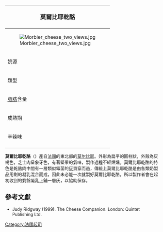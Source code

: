 {{noteTA
|G1=Food
}}
{| class="infobox bordered" style="align: right; width: 20em; font-size: 90%; text-align: left; float: right;" cellpadding="3"
|-
! colspan=2 bgcolor="#FFCCAA" style="font-size: 120%; text-align: center;" |'''莫爾比耶乾酪'''
|-----
|colspan=2|[[File:Morbier_cheese_two_views.jpg|center]]
|-----
| 奶源|| [[牛奶|牛奶]]
|-----
| 類型 ||半硬質
|-----
| [[脂肪|脂肪]]含量 || 45%
|-----
| 成熟期 || 2-3個月
|-----
| 辛辣味 ||溫和
|-
|}

'''莫爾比耶乾酪'''（{{lang-fr|Morbier}}）產自[[法國|法國]]的東北部的[[莫尔比耶|莫尔比耶]]。外形為扁平的圓柱狀，外殼為灰褐色，芝士肉呈象牙色，有著堅果的氣味，製作過程不經煙燻。莫爾比耶乾酪的特色是乾酪肉中間有一層類似霉菌的[[灰|灰]]貫穿而過，傳統上莫爾比耶乾酪是由各類奶製品用剩的凝乳混合而成，因此未必能一次就製好莫爾比耶乾酪，所以製作者會在起初收到的剩餘凝乳上鋪一層灰，以協助保存。

== 參考文獻 ==
* Judy Ridgway (1999). The Cheese Companion. London: Quintet Publishing Ltd.

[[Category:法國起司|Category:法國起司]]